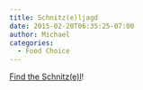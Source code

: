 ```yaml
---
title: Schnitz(e)ljagd
date: 2015-02-20T06:35:25-07:00
author: Michael
categories:
  - Food Choice
---
```

[Find the Schnitz(e)l](https://www.google.de/maps/@54.4616678,19.4255899,5z/data=!4m2!6m1!1szTqNmXl-WpAY.k4YAxe992B7I)!
